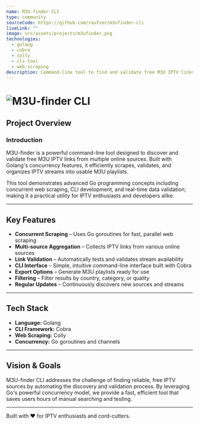 ```yaml
---
name: M3U-finder CLI
type: community
sourceCode: https://github.com/raufzer/m3ufinder-cli
liveLink: ""
image: src/assets/projects/m3ufinder.png
technologies:
  - golang
  - cobra
  - colly
  - cli-tool
  - web-scraping
description: Command-line tool to find and validate free M3U IPTV links from various online sources using concurrent web scraping.
---
```


# ![M3U-finder CLI](src/assets/projects/m3ufinder.png)

## Project Overview

### Introduction

M3U-finder is a powerful command-line tool designed to discover and validate free M3U IPTV links from multiple online sources. Built with Golang's concurrency features, it efficiently scrapes, validates, and organizes IPTV streams into usable M3U playlists.

This tool demonstrates advanced Go programming concepts including concurrent web scraping, CLI development, and real-time data validation, making it a practical utility for IPTV enthusiasts and developers alike.

---

## Key Features

- **Concurrent Scraping** – Uses Go goroutines for fast, parallel web scraping
- **Multi-source Aggregation** – Collects IPTV links from various online sources
- **Link Validation** – Automatically tests and validates stream availability
- **CLI Interface** – Simple, intuitive command-line interface built with Cobra
- **Export Options** – Generate M3U playlists ready for use
- **Filtering** – Filter results by country, category, or quality
- **Regular Updates** – Continuously discovers new sources and streams

---

## Tech Stack

- **Language:** Golang
- **CLI Framework:** Cobra
- **Web Scraping:** Colly
- **Concurrency:** Go goroutines and channels

---

## Vision & Goals

M3U-finder CLI addresses the challenge of finding reliable, free IPTV sources by automating the discovery and validation process. By leveraging Go's powerful concurrency model, we provide a fast, efficient tool that saves users hours of manual searching and testing.

---

Built with ❤️ for IPTV enthusiasts and cord-cutters.
